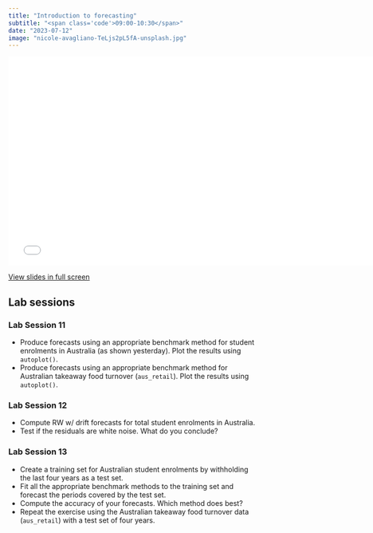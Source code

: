 ```yaml
---
title: "Introduction to forecasting"
subtitle: "<span class='code'>09:00-10:30</span>"
date: "2023-07-12"
image: "nicole-avagliano-TeLjs2pL5fA-unsplash.jpg"
---
```


<!-- Materials will be distributed sooner to the event. -->

```{=html}
<embed src="../../materials/06_forecasting.pdf" type="application/pdf" width="750px" height="420px">
```

[View slides in full screen](../../materials/06_forecasting.pdf)

## Lab sessions

### Lab Session 11


 * Produce forecasts using an appropriate benchmark method for student enrolments in Australia (as shown yesterday). Plot the results using `autoplot()`.
 * Produce forecasts using an appropriate benchmark method for Australian takeaway food turnover (`aus_retail`). Plot the results using `autoplot()`.

### Lab Session 12

  * Compute RW w/ drift forecasts for total student enrolments in Australia.
  * Test if the residuals are white noise. What do you conclude?

### Lab Session 13

 * Create a training set for Australian student enrolments by withholding the last four years as a test set.
 * Fit all the appropriate benchmark methods to the training set and forecast the periods covered by the test set.
 * Compute the accuracy of your forecasts. Which method does best?
 * Repeat the exercise using the Australian takeaway food turnover data (`aus_retail`) with a test set of four years.
